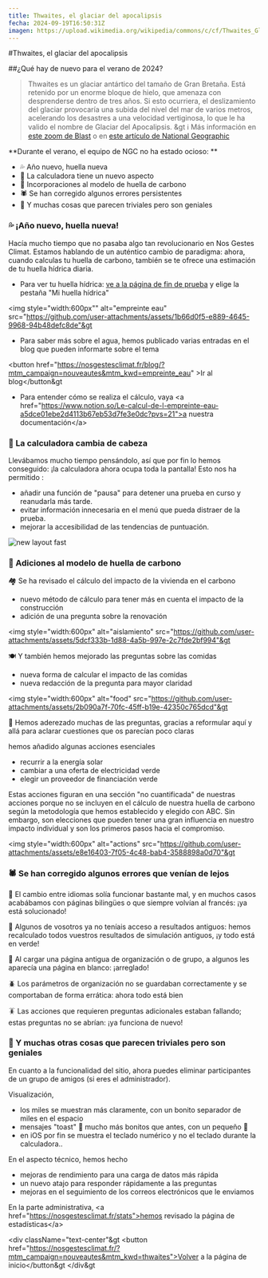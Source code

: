 ```yaml
---
title: Thwaites, el glaciar del apocalipsis
fecha: 2024-09-19T16:50:31Z
imagen: https://upload.wikimedia.org/wikipedia/commons/c/cf/Thwaites_Glacier.jpg
---
```


#Thwaites, el glaciar del apocalipsis

##¿Qué hay de nuevo para el verano de 2024?

> Thwaites es un glaciar antártico del tamaño de Gran Bretaña. Está retenido por un enorme bloque de hielo, que amenaza con desprenderse dentro de tres años. Si esto ocurriera, el deslizamiento del glaciar provocaría una subida del nivel del mar de varios metros, acelerando los desastres a una velocidad vertiginosa, lo que le ha valido el nombre de Glaciar del Apocalipsis.
&gt
> ℹ️ Más información en <a href="https://www.youtube.com/watch?v=1zdWYaFbBt4">este zoom de Blast</a> o en <a href="https://www.nationalgeographic.fr/environnement/thwaites-le-glacier-de-lapocalypse-qui-inquiete-les-scientifiques">este artículo de National Geographic</a>


**Durante el verano, el equipo de NGC no ha estado ocioso: **

- 💦 Año nuevo, huella nueva
- 💄 La calculadora tiene un nuevo aspecto
- 🧮 Incorporaciones al modelo de huella de carbono
- 🕷 Se han corregido algunos errores persistentes
- 🤯 Y muchas cosas que parecen triviales pero son geniales

### 💦 ¡Año nuevo, huella nueva!

Hacía mucho tiempo que no pasaba algo tan revolucionario en Nos Gestes Climat. Estamos hablando de un auténtico cambio de paradigma: ahora, cuando calculas tu huella de carbono, también se te ofrece una estimación de tu huella hídrica diaria. 

- Para ver tu huella hídrica: <a href="https://nosgestesclimat.fr/fin/?mtm_campaign=nouveautes&mtm_kwd=thwaites">ve a la página de fin de prueba</a> y elige la pestaña "Mi huella hídrica"

&lt;img style="width:600px"" alt="empreinte eau" src="https://github.com/user-attachments/assets/1b66d0f5-e889-4645-9968-94b48defc8de"&gt



- Para saber más sobre el agua, hemos publicado varias entradas en el blog que pueden informarte sobre el tema


&lt;button href="https://nosgestesclimat.fr/blog/?mtm_campaign=nouveautes&mtm_kwd=empreinte_eau" >Ir al blog&lt;/button&gt
    
- Para entender cómo se realiza el cálculo, vaya &lt;a href="https://www.notion.so/Le-calcul-de-l-empreinte-eau-a5dce01ebe2d4113b67eb53d7fe3e0dc?pvs=21">a nuestra documentación&lt;/a>

### 💄 La calculadora cambia de cabeza

Llevábamos mucho tiempo pensándolo, así que por fin lo hemos conseguido: ¡la calculadora ahora ocupa toda la pantalla! Esto nos ha permitido : 

- añadir una función de "pausa" para detener una prueba en curso y reanudarla más tarde.
- evitar información innecesaria en el menú que pueda distraer de la prueba.
- mejorar la accesibilidad de las tendencias de puntuación.

![new layout fast](https://github.com/user-attachments/assets/eda49276-0dc6-4f19-8c29-76ea0839bc52)



### 🧮 Adiciones al modelo de huella de carbono

🏘️ Se ha revisado el cálculo del impacto de la vivienda en el carbono

- nuevo método de cálculo para tener más en cuenta el impacto de la construcción
- adición de una pregunta sobre la renovación

&lt;img style="width:600px" alt="aislamiento" src="https://github.com/user-attachments/assets/5dcf333b-1d88-4a5b-997e-2c7fde2bf994"&gt




🍽️ Y también hemos mejorado las preguntas sobre las comidas

- nueva forma de calcular el impacto de las comidas
- nueva redacción de la pregunta para mayor claridad

&lt;img style="width:600px" alt="food" src="https://github.com/user-attachments/assets/2b090a7f-70fc-45ff-b19e-42350c765dcd"&gt



🧠 Hemos aderezado muchas de las preguntas, gracias a reformular aquí y allá para aclarar cuestiones que os parecían poco claras

hemos añadido algunas acciones esenciales

- recurrir a la energía solar
- cambiar a una oferta de electricidad verde
- elegir un proveedor de financiación verde

Estas acciones figuran en una sección "no cuantificada" de nuestras acciones porque no se incluyen en el cálculo de nuestra huella de carbono según la metodología que hemos establecido y elegido con ABC. Sin embargo, son elecciones que pueden tener una gran influencia en nuestro impacto individual y son los primeros pasos hacia el compromiso.

&lt;img style="width:600px" alt="actions" src="https://github.com/user-attachments/assets/e8e16403-7f05-4c48-bab4-3588898a0d70"&gt



### 🕷 Se han corregido algunos errores que venían de lejos

🐞 El cambio entre idiomas solía funcionar bastante mal, y en muchos casos acabábamos con páginas bilingües o que siempre volvían al francés: ¡ya está solucionado!

🐛 Algunos de vosotros ya no teníais acceso a resultados antiguos: hemos recalculado todos vuestros resultados de simulación antiguos, ¡y todo está en verde!

🦟 Al cargar una página antigua de organización o de grupo, a algunos les aparecía una página en blanco: ¡arreglado!

🪲 Los parámetros de organización no se guardaban correctamente y se comportaban de forma errática: ahora todo está bien

🪳 Las acciones que requieren preguntas adicionales estaban fallando; estas preguntas no se abrían: ¡ya funciona de nuevo!


### 🤯 Y muchas otras cosas que parecen triviales pero son geniales

En cuanto a la funcionalidad del sitio, ahora puedes eliminar participantes de un grupo de amigos (si eres el administrador).

Visualización, 

- los miles se muestran más claramente, con un bonito separador de miles en el espacio
- mensajes "toast" 🍞 mucho más bonitos que antes, con un pequeño 🌈
- en iOS por fin se muestra el teclado numérico y no el teclado durante la calculadora..

En el aspecto técnico, hemos hecho

- mejoras de rendimiento para una carga de datos más rápida
- un nuevo atajo para responder rápidamente a las preguntas
- mejoras en el seguimiento de los correos electrónicos que le enviamos

En la parte administrativa, &lt;a href="https://nosgestesclimat.fr/stats">hemos revisado la página de estadísticas&lt;/a>



&lt;div className="text-center"&gt
&lt;button href="https://nosgestesclimat.fr/?mtm_campaign=nouveautes&mtm_kwd=thwaites">Volver a la página de inicio&lt;/button&gt
&lt;/div&gt


 
